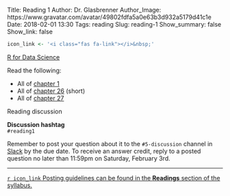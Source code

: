 Title: Reading 1
Author: Dr. Glasbrenner
Author_Image: https://www.gravatar.com/avatar/49802fdfa5a0e63b3d932a5179d41c1e
Date: 2018-02-01 13:30
Tags: reading
Slug: reading-1
Show_summary: false
Show_link: false

```r
icon_link <- '<i class="fas fa-link"></i>&nbsp;'
```

[[R for Data Science][r4ds-book]]{.h3}

Read the following:

*   All of [chapter 1][r4ds-ch-1]
*   All of [chapter 26][r4ds-ch-26] (short)
*   All of [chapter 27][r4ds-ch-27]

[Reading discussion]{.h3}

::::: {.callout .primary}
**Discussion hashtag** \
`#reading1`
:::::

::::: {.callout .secondary}
Remember to post your question about it to the `#5-discussion` channel in [Slack][cds101-slack] by the due date.
To receive an answer credit, reply to a posted question no later than 11:59pm on Saturday, February 3rd.
:::::

---

[`r icon_link` Posting guidelines can be found in the **Readings** section of the syllabus.][syllabus-readings]

[r4ds-book]:         http://r4ds.had.co.nz
[r4ds-ch-1]:         http://r4ds.had.co.nz/introduction.html
[r4ds-ch-26]:        http://r4ds.had.co.nz/communicate-intro.html
[r4ds-ch-27]:        http://r4ds.had.co.nz/r-markdown.html
[cds101-slack]:      https://masoncds101.slack.com
[syllabus-readings]: http://spring18.cds101.com/syllabus.html#readings

